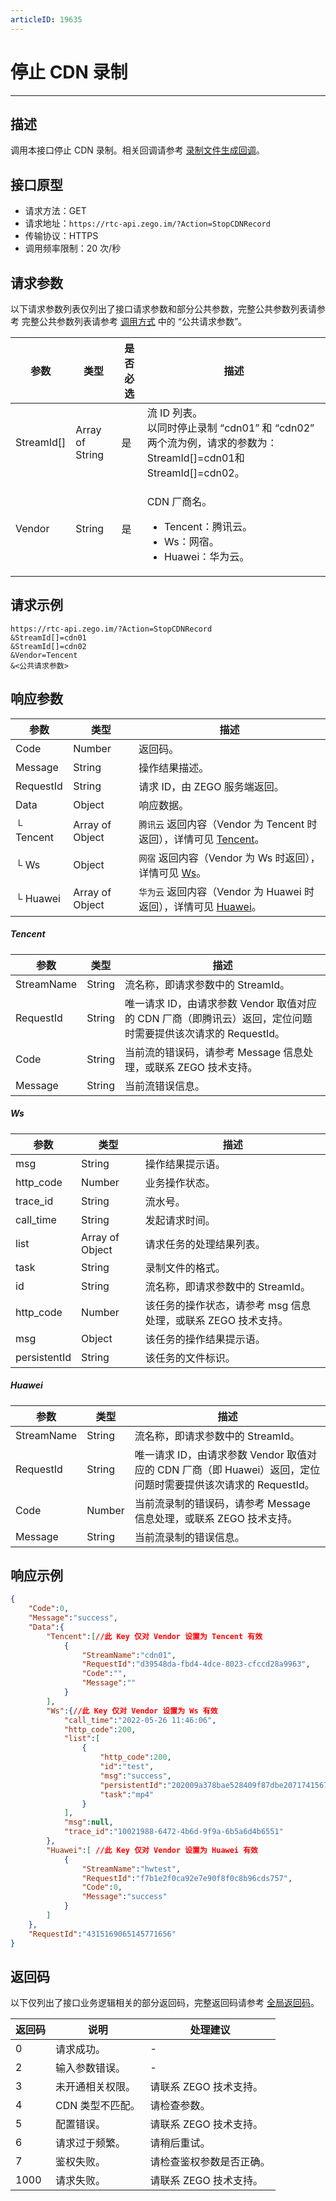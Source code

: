 ```yaml
---
articleID: 19635
---
```



# 停止 CDN 录制

---

## 描述

调用本接口停止 CDN 录制。相关回调请参考 [录制文件生成回调](!Callback/Record_File_Create_Callback)。



## 接口原型

- 请求方法：GET
- 请求地址：`https://rtc-api.zego.im/?Action=StopCDNRecord`
- 传输协议：HTTPS
- 调用频率限制：20 次/秒

## 请求参数

以下请求参数列表仅列出了接口请求参数和部分公共参数，完整公共参数列表请参考 完整公共参数列表请参考 [调用方式](./../making-api-requests.mdx#公共请求参数) 中的 “公共请求参数”。


<table>

<thead>
  <tr>
    <th>参数</th>
    <th>类型</th>
    <th>是否必选</th>
    <th>描述</th>
  </tr>
</thead>
<tbody>
  <tr>
    <td>StreamId[]</td>
    <td>Array of String</td>
    <td>是</td>
    <td>流 ID 列表。<br />以同时停止录制 “cdn01” 和 “cdn02” 两个流为例，请求的参数为：StreamId[]=cdn01和StreamId[]=cdn02。</td>
  </tr>
  <tr>
    <td>Vendor</td>
    <td>String</td>
    <td>是</td>
    <td>
    <p>CDN 厂商名。</p>
    <ul>
    <li>Tencent：腾讯云。</li><li>Ws：网宿。</li><li>Huawei：华为云。</li>
    </ul>
    </td>
  </tr>
</tbody>
</table>


## 请求示例

```
https://rtc-api.zego.im/?Action=StopCDNRecord
&StreamId[]=cdn01
&StreamId[]=cdn02
&Vendor=Tencent
&<公共请求参数>
```

## 响应参数


| 参数 | 类型 | 描述 |
|---|---|---|
| Code | Number | 返回码。 |
| Message | String | 操作结果描述。 |
| RequestId | String | 请求 ID，由 ZEGO 服务端返回。 |
| Data | Object | 响应数据。 |
| └ Tencent | Array of Object | <code>腾讯云</code> 返回内容（Vendor 为 Tencent 时返回），详情可见 [Tencent](#Tencent)。 |
| └ Ws | Object | <code>网宿</code> 返回内容（Vendor 为 Ws 时返回），详情可见 [Ws](#Ws)。 |
| └ Huawei | Array of Object | <code>华为云</code> 返回内容（Vendor 为 Huawei 时返回），详情可见 [Huawei](#Huawei)。 |

##### Tencent
| 参数 | 类型 | 描述 |
|---|---|---|
| StreamName | String | 流名称，即请求参数中的 StreamId。 |
| RequestId | String | 唯一请求 ID，由请求参数 Vendor 取值对应的 CDN 厂商（即腾讯云）返回，定位问题时需要提供该次请求的 RequestId。 |
| Code | String | 当前流的错误码，请参考 Message 信息处理，或联系 ZEGO 技术支持。 |
| Message | String | 当前流错误信息。 |

##### Ws
| 参数 | 类型 | 描述 |
|---|---|---|
| msg | String | 操作结果提示语。 |
| http_code | Number | 业务操作状态。 |
| trace_id | String | 流水号。 |
| call_time | String | 发起请求时间。 |
| list | Array of Object | 请求任务的处理结果列表。 |
| task | String | 录制文件的格式。 |
| id | String | 流名称，即请求参数中的 StreamId。 |
| http_code | Number | 该任务的操作状态，请参考 msg 信息处理，或联系 ZEGO 技术支持。 |
| msg | Object | 该任务的操作结果提示语。 |
| persistentId | String | 该任务的文件标识。 |

##### Huawei
| 参数 | 类型 | 描述 |
|---|---|---|
| StreamName | String | 流名称，即请求参数中的 StreamId。 |
| RequestId | String | 唯一请求 ID，由请求参数 Vendor 取值对应的 CDN 厂商（即 Huawei）返回，定位问题时需要提供该次请求的 RequestId。 |
| Code | Number | 当前流录制的错误码，请参考 Message 信息处理，或联系 ZEGO 技术支持。 |
| Message | String | 当前流录制的错误信息。 |


## 响应示例

```json
{
    "Code":0,
    "Message":"success",
    "Data":{
        "Tencent":[//此 Key 仅对 Vendor 设置为 Tencent 有效
            {
                "StreamName":"cdn01",
                "RequestId":"d39548da-fbd4-4dce-8023-cfccd28a9963",
                "Code":"",
                "Message":""
            }
        ],
        "Ws":{//此 Key 仅对 Vendor 设置为 Ws 有效
            "call_time":"2022-05-26 11:46:06",
            "http_code":200,
            "list":[
                {
                    "http_code":200,
                    "id":"test",
                    "msg":"success",
                    "persistentId":"202009a378bae528409f87dbe20717415676",
                    "task":"mp4"
                }
            ],
            "msg":null,
            "trace_id":"10021988-6472-4b6d-9f9a-6b5a6d4b6551"
        },
        "Huawei":[ //此 Key 仅对 Vendor 设置为 Huawei 有效
            {
                "StreamName":"hwtest",
                "RequestId":"f7b1e2f0ca92e7e90f8f0c8b96cds757",
                "Code":0,
                "Message":"success"            
            }
        ]
    },
    "RequestId":"4315169065145771656"
}
```

## 返回码

以下仅列出了接口业务逻辑相关的部分返回码，完整返回码请参考 [全局返回码](!global_return_code)。

|返回码|说明|处理建议|
|-----|------|-----|
| 0 | 请求成功。 |-|
| 2 | 输入参数错误。 |-|
| 3 | 未开通相关权限。 | 请联系 ZEGO 技术支持。|
| 4 | CDN 类型不匹配。 | 请检查参数。|
| 5 | 配置错误。 | 请联系 ZEGO 技术支持。|
| 6 | 请求过于频繁。 | 请稍后重试。|
| 7 | 鉴权失败。 | 请检查鉴权参数是否正确。|
| 1000  | 请求失败。 | 请联系 ZEGO 技术支持。|
